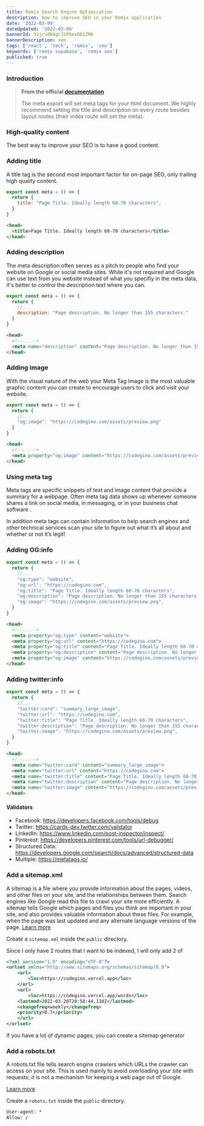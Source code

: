 ```yaml
---
title: Remix Search Engine Optimization 
description: How to improve SEO in your Remix application
date: '2022-03-09'
dateUpdated: '2022-03-09'
bannerId: 51jrs8N4gcJ1P6ex6D1ZM6
bannerDescription: seo
tags: ['react', 'tech', 'remix', 'seo']
keywords: ['remix supabase', 'remix seo']
published: true 
---
```


### Introduction


> **From the official [documentation](https://remix.run/docs/en/v1/api/conventions#meta)**
> 
> The meta export will set meta tags for your html document. We highly recommend setting the title and description on every route besides layout routes (their index route will set the meta).


### High-quality content

The best way to improve your SEO is to have a good content.

### Adding title

A title tag is the second most important factor for on-page SEO, only trailing high quality content.

```jsx
export const meta = () => {
  return {
    title: "Page Title. Ideally length 60-70 characters",
  }
}
```

```html
<head>
  <title>Page Title. Ideally length 60-70 characters</title>
</head>
```


### Adding description

The meta description often serves as a pitch to people who find your website on Google or social media sites. While it's not required and Google can use text from you website instead of what you specifiy in the meta data, it's better to control the description text where you can.

```jsx
export const meta = () => {
  return {
    //...
    description: "Page description. No longer than 155 characters."
  }
}
```

```html
<head>
  <!--...-->
  <meta name="description" content="Page description. No longer than 155 characters.">
</head>
```

### Adding image

With the visual nature of the web your Meta Tag Image is the most valuable graphic content you can create to encourage users to click and visit your website.

```jsx
export const meta = () => {
  return {
    //...
    "og:image": "https://codegino.com/assets/preview.png"
  }
}
```

```html
<head>
  <!--...-->
  <meta property="og:image" content="https://codegino.com/assets/preview.png">
</head>
```

### Using meta tag

Meta tags are specific snippets of text and image content that provide a summary for a webpage. Often meta tag data shows up whenever someone shares a link on social media, in messaging, or in your business chat software .

In addition meta tags can contain information to help search engines and other technical services scan your site to figure out what it’s all about and whether or not it’s legit!

### Adding OG:info

```jsx
export const meta = () => {
  return {
    //...
    "og:type": "website",
    "og:url": "https://codegino.com",
    "og:title": "Page Title. Ideally length 60-70 characters",
    "og:description": "Page description. No longer than 155 characters.",
    "og:image": "https://codegino.com/assets/preview.png",
  }
}
```

```html
<head>
  <!--...-->
  <meta property="og:type" content="website">
  <meta property="og:url" content="https://codegino.com">
  <meta property="og:title" content="Page Title. Ideally length 60-70 characters">
  <meta property="og:description" content="Page description. No longer than 155 characters.">
  <meta property="og:image" content="https://codegino.com/assets/preview.png">
</head>
```

### Adding twitter:info

```jsx
export const meta = () => {
  return {
    //...
    "twitter:card": "summary_large_image",
    "twitter:url": "https://codegino.com",
    "twitter:title": "Page Title. Ideally length 60-70 characters",
    "twitter:description": "Page description. No longer than 155 characters.",
    "twitter:image": "https://codegino.com/assets/preview.png",
  }
}
```

```html
<head>
  <!--...-->
  <meta name="twitter:card" content="summary_large_image">
  <meta name="twitter:url" content="https://codegino.com">
  <meta name="twitter:title" content="Page Title. Ideally length 60-70 characters">
  <meta name="twitter:description" content="Page description. No longer than 155 characters.">
  <meta name="twitter:image" content="https://codegino.com/assets/preview.png">
</head>
```

#### Validators

- Facebook: https://developers.facebook.com/tools/debug
- Twitter: https://cards-dev.twitter.com/validator
- LinkedIn: https://www.linkedin.com/post-inspector/inspect/
- Pinterest: https://developers.pinterest.com/tools/url-debugger/
- Structured Data: https://developers.google.com/search/docs/advanced/structured-data
- Multiple: https://metatags.io/

### Add a sitemap.xml

A sitemap is a file where you provide information about the pages, videos, and other files on your site, and the relationships between them. Search engines like Google read this file to crawl your site more efficiently. A sitemap tells Google which pages and files you think are important in your site, and also provides valuable information about these files. For example, when the page was last updated and any alternate language versions of the page. [Learn more](https://developers.google.com/search/docs/advanced/sitemaps/overview)

Create a `sitemap.xml` inside the `public` directory.

Since I only have 2 routes that I want to be indexed, I will only add 2 of

```xml fileName=sitemap.
<?xml version="1.0" encoding="UTF-8"?>
<urlset xmlns="http://www.sitemaps.org/schemas/sitemap/0.9">
	<url>
		<loc>https://codegino.vercel.app</loc>
	</url>
	<url>
		<loc>https://codegino.vercel.app/words</loc>
    <lastmod>2022-03-20T20:58:44.110Z</lastmod>
    <changefreq>weekly</changefreq>
    <priority>0.7</priority>
	</url>
</urlset>
```


If you have a lot of dynamic pages, you can create a sitemap generator

### Add a robots.txt

A robots.txt file tells search engine crawlers which URLs the crawler can access on your site. This is used mainly to avoid overloading your site with requests; it is not a mechanism for keeping a web page out of Google.

[Learn more](https://developers.google.com/search/docs/advanced/robots/intro)

Create a `robots.txt` inside the `public` directory.

```txt fileName=robots.
User-agent: *
Allow: /
```







